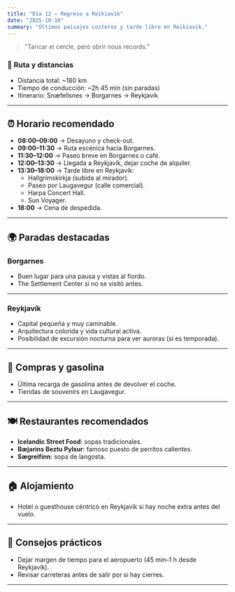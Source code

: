 ```yaml
---
title: "Día 12 — Regreso a Reikiavik"
date: "2025-10-10"
summary: "Últimos paisajes costeros y tarde libre en Reikiavik."
---
```


> "Tancar el cercle, però obrir nous records."

### 🚗 Ruta y distancias
- Distancia total: ~180 km  
- Tiempo de conducción: ~2h 45 min (sin paradas)  
- Itinerario: Snæfellsnes → Borgarnes → Reykjavík

---

## ⏰ Horario recomendado
- **08:00–09:00** → Desayuno y check-out.
- **09:00–11:30** → Ruta escénica hacia Borgarnes.
- **11:30–12:00** → Paseo breve en Borgarnes o café.
- **12:00–13:30** → Llegada a Reykjavík, dejar coche de alquiler.
- **13:30–18:00** → Tarde libre en Reykjavík:
  - Hallgrímskirkja (subida al mirador).
  - Paseo por Laugavegur (calle comercial).
  - Harpa Concert Hall.
  - Sun Voyager.
- **18:00** → Cena de despedida.

---

## 🌍 Paradas destacadas

### Borgarnes
- Buen lugar para una pausa y vistas al fiordo.
- The Settlement Center si no se visitó antes.

---

### Reykjavík
- Capital pequeña y muy caminable.
- Arquitectura colorida y vida cultural activa.
- Posibilidad de excursión nocturna para ver auroras (si es temporada).

---

## 🛒 Compras y gasolina
- Última recarga de gasolina antes de devolver el coche.
- Tiendas de souvenirs en Laugavegur.

---

## 🍽 Restaurantes recomendados
- **Icelandic Street Food**: sopas tradicionales.
- **Bæjarins Beztu Pylsur**: famoso puesto de perritos calientes.
- **Sægreifinn**: sopa de langosta.

---

## 🏠 Alojamiento
- Hotel o guesthouse céntrico en Reykjavík si hay noche extra antes del vuelo.

---

## 👟 Consejos prácticos
- Dejar margen de tiempo para el aeropuerto (45 min–1 h desde Reykjavík).
- Revisar carreteras antes de salir por si hay cierres.

---
